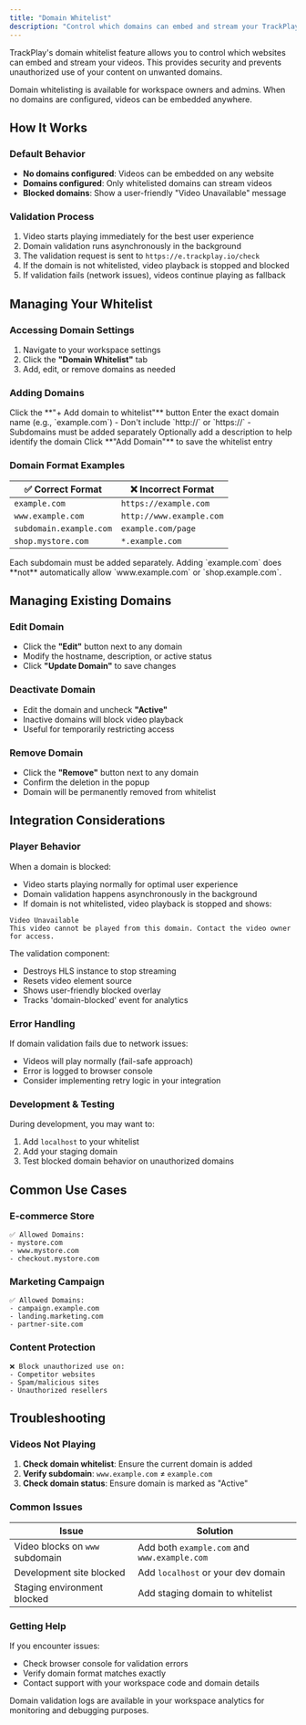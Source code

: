 ```yaml
---
title: "Domain Whitelist"
description: "Control which domains can embed and stream your TrackPlay videos"
---
```


TrackPlay's domain whitelist feature allows you to control which websites can embed and stream your videos. This provides security and prevents unauthorized use of your content on unwanted domains.

<Note>
Domain whitelisting is available for workspace owners and admins. When no domains are configured, videos can be embedded anywhere.
</Note>

## How It Works

### Default Behavior
- **No domains configured**: Videos can be embedded on any website
- **Domains configured**: Only whitelisted domains can stream videos
- **Blocked domains**: Show a user-friendly "Video Unavailable" message

### Validation Process
1. Video starts playing immediately for the best user experience
2. Domain validation runs asynchronously in the background
3. The validation request is sent to `https://e.trackplay.io/check`
4. If the domain is not whitelisted, video playback is stopped and blocked
5. If validation fails (network issues), videos continue playing as fallback

## Managing Your Whitelist

### Accessing Domain Settings
1. Navigate to your workspace settings
2. Click the **"Domain Whitelist"** tab
3. Add, edit, or remove domains as needed

### Adding Domains
<Steps>
  <Step title="Click Add Domain">
    Click the **"+ Add domain to whitelist"** button
  </Step>
  <Step title="Enter Domain">
    Enter the exact domain name (e.g., `example.com`)
    - Don't include `http://` or `https://`
    - Subdomains must be added separately
  </Step>
  <Step title="Add Description">
    Optionally add a description to help identify the domain
  </Step>
  <Step title="Save">
    Click **"Add Domain"** to save the whitelist entry
  </Step>
</Steps>

### Domain Format Examples
| ✅ Correct Format | ❌ Incorrect Format |
|------------------|-------------------|
| `example.com` | `https://example.com` |
| `www.example.com` | `http://www.example.com` |
| `subdomain.example.com` | `example.com/page` |
| `shop.mystore.com` | `*.example.com` |

<Warning>
Each subdomain must be added separately. Adding `example.com` does **not** automatically allow `www.example.com` or `shop.example.com`.
</Warning>

## Managing Existing Domains

### Edit Domain
- Click the **"Edit"** button next to any domain
- Modify the hostname, description, or active status
- Click **"Update Domain"** to save changes

### Deactivate Domain
- Edit the domain and uncheck **"Active"**
- Inactive domains will block video playback
- Useful for temporarily restricting access

### Remove Domain
- Click the **"Remove"** button next to any domain
- Confirm the deletion in the popup
- Domain will be permanently removed from whitelist

## Integration Considerations

### Player Behavior
When a domain is blocked:
- Video starts playing normally for optimal user experience
- Domain validation happens asynchronously in the background
- If domain is not whitelisted, video playback is stopped and shows:

```
Video Unavailable
This video cannot be played from this domain. Contact the video owner for access.
```

The validation component:
- Destroys HLS instance to stop streaming
- Resets video element source
- Shows user-friendly blocked overlay
- Tracks 'domain-blocked' event for analytics

### Error Handling
If domain validation fails due to network issues:
- Videos will play normally (fail-safe approach)
- Error is logged to browser console
- Consider implementing retry logic in your integration

### Development & Testing
During development, you may want to:
1. Add `localhost` to your whitelist
2. Add your staging domain
3. Test blocked domain behavior on unauthorized domains

## Common Use Cases

### E-commerce Store
```
✅ Allowed Domains:
- mystore.com
- www.mystore.com  
- checkout.mystore.com
```

### Marketing Campaign
```
✅ Allowed Domains:
- campaign.example.com
- landing.marketing.com
- partner-site.com
```

### Content Protection
```
❌ Block unauthorized use on:
- Competitor websites
- Spam/malicious sites
- Unauthorized resellers
```

## Troubleshooting

### Videos Not Playing
1. **Check domain whitelist**: Ensure the current domain is added
2. **Verify subdomain**: `www.example.com` ≠ `example.com`
3. **Check domain status**: Ensure domain is marked as "Active"

### Common Issues
| Issue | Solution |
|-------|----------|
| Video blocks on `www` subdomain | Add both `example.com` and `www.example.com` |
| Development site blocked | Add `localhost` or your dev domain |
| Staging environment blocked | Add staging domain to whitelist |

### Getting Help
If you encounter issues:
- Check browser console for validation errors
- Verify domain format matches exactly
- Contact support with your workspace code and domain details

<Info>
Domain validation logs are available in your workspace analytics for monitoring and debugging purposes.
</Info> 